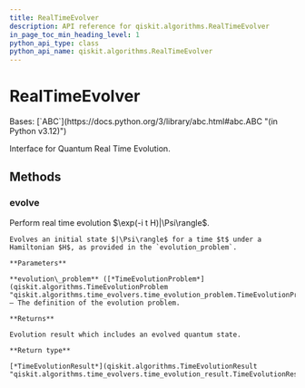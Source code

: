 ```yaml
---
title: RealTimeEvolver
description: API reference for qiskit.algorithms.RealTimeEvolver
in_page_toc_min_heading_level: 1
python_api_type: class
python_api_name: qiskit.algorithms.RealTimeEvolver
---
```


# RealTimeEvolver

<Class id="qiskit.algorithms.RealTimeEvolver" isDedicatedPage={true} github="https://github.com/qiskit/qiskit/tree/stable/0.25/qiskit/algorithms/time_evolvers/real_time_evolver.py" signature="qiskit.algorithms.RealTimeEvolver">
  Bases: [`ABC`](https://docs.python.org/3/library/abc.html#abc.ABC "(in Python v3.12)")

  Interface for Quantum Real Time Evolution.

  ## Methods

  ### evolve

  <Function id="qiskit.algorithms.RealTimeEvolver.evolve" name="evolve" signature="abstract evolve(evolution_problem)">
    Perform real time evolution $\exp(-i t H)|\Psi\rangle$.

    Evolves an initial state $|\Psi\rangle$ for a time $t$ under a Hamiltonian $H$, as provided in the `evolution_problem`.

    **Parameters**

    **evolution\_problem** ([*TimeEvolutionProblem*](qiskit.algorithms.TimeEvolutionProblem "qiskit.algorithms.time_evolvers.time_evolution_problem.TimeEvolutionProblem")) – The definition of the evolution problem.

    **Returns**

    Evolution result which includes an evolved quantum state.

    **Return type**

    [*TimeEvolutionResult*](qiskit.algorithms.TimeEvolutionResult "qiskit.algorithms.time_evolvers.time_evolution_result.TimeEvolutionResult")
  </Function>
</Class>

